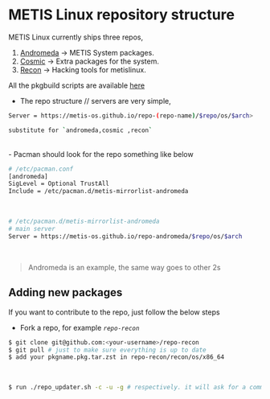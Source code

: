 # METIS Linux repository structure

METIS Linux currently ships three repos,

1. [Andromeda](https://github.com/metis-os/repo-andromeda) -> METIS System packages.
2. [Cosmic](https://github.com/metis-os/repo-cosmic) -> Extra packages for the system.
3. [Recon](https://github.com/metis-os/repo-recon) -> Hacking tools for metislinux.

All the pkgbuild scripts are available [here](https://github.com/metis-os/metis-pkgs)

 


- The repo structure // servers are very simple,

```bash 
Server = https://metis-os.github.io/repo-(repo-name)/$repo/os/$arch>

substitute for `andromeda,cosmic ,recon`
````
<br/>
- Pacman should look for the repo something like below

```bash
# /etc/pacman.conf
[andromeda] 
SigLevel = Optional TrustAll
Include = /etc/pacman.d/metis-mirrorlist-andromeda
```
<br/>

```bash
# /etc/pacman.d/metis-mirrorlist-andromeda 
# main server
Server = https://metis-os.github.io/repo-andromeda/$repo/os/$arch
```
<br/>

> Andromeda is an example, the same way goes to other 2s

## Adding new packages

If you want to contribute to the repo, just follow the below steps

- Fork a repo, for example *`repo-recon`*

```bash
$ git clone git@github.com:<your-username>/repo-recon
$ git pull # just to make sure everything is up to date
$ add your pkgname.pkg.tar.zst in repo-recon/recon/os/x86_64

```
<br/>

```bash
$ run ./repo_updater.sh -c -u -g # respectively. it will ask for a commit message and give a precise commit message, done 
```
